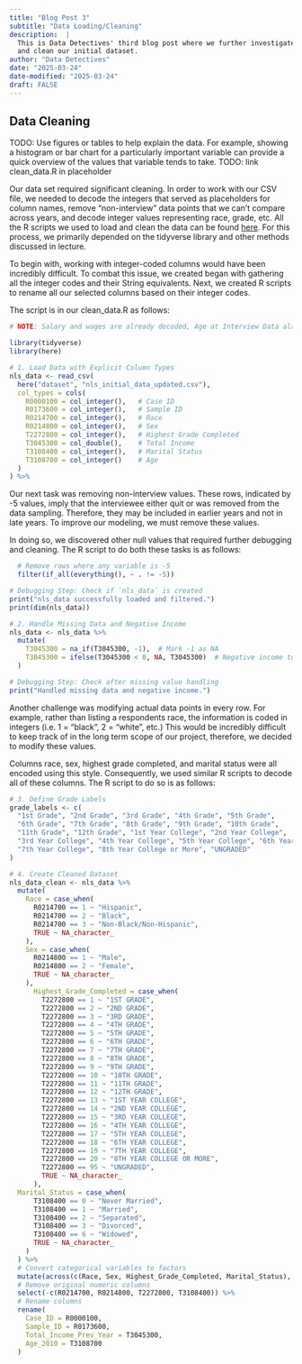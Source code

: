 ```yaml
---
title: "Blog Post 3"
subtitle: "Data Loading/Cleaning"
description:  |
  This is Data Detectives' third blog post where we further investigate, load,
  and clean our initial dataset.
author: "Data Detectives"
date: "2025-03-24"
date-modified: "2025-03-24"
draft: FALSE
---
```

  
## Data Cleaning

TODO:  Use figures or tables to help explain the data. For example, showing a histogram or bar chart for a particularly important variable can provide a quick overview of the values that variable tends to take.
TODO: link clean_data.R in placeholder

Our data set required significant cleaning. In order to work with our CSV file, we needed to decode the integers that served as placeholders for column names, remove "non-interview" data points that we can't compare across years, and decode integer values representing race, grade, etc. All the R scripts we used to load and clean the data can be found [here](https://www.bls.gov/nls/nlsy79.htm). For this process, we primarily depended on the tidyverse library and other methods discussed in lecture. 

To begin with, working with integer-coded columns would have been incredibly difficult. To combat this issue, we created began with gathering all the integer codes and their String equivalents. Next, we created R scripts to rename all our selected columns based on their integer codes.  

The script is in our clean_data.R as follows: 

```r
# NOTE: Salary and wages are already decoded, Age at Interview Data already decoded

library(tidyverse)
library(here)

# 1. Load Data with Explicit Column Types
nls_data <- read_csv(
  here("dataset", "nls_initial_data_updated.csv"),
  col_types = cols(
    R0000100 = col_integer(),   # Case ID
    R0173600 = col_integer(),   # Sample ID
    R0214700 = col_integer(),   # Race
    R0214800 = col_integer(),   # Sex
    T2272800 = col_integer(),   # Highest Grade Completed
    T3045300 = col_double(),    # Total Income
    T3108400 = col_integer(),   # Marital Status
    T3108700 = col_integer()    # Age
  )
) %>%

```

Our next task was removing non-interview values. These rows, indicated by -5 values, imply that the interviewee either quit or was removed from the data sampling. Therefore, they may be included in earlier years and not in late years. To improve our modeling, we must remove these values. 

In doing so, we discovered other null values that required further debugging and cleaning. The R script to do both these tasks is as follows:
```r
  # Remove rows where any variable is -5
  filter(if_all(everything(), ~ . != -5))

# Debugging Step: Check if `nls_data` is created
print("nls_data successfully loaded and filtered.")
print(dim(nls_data))

# 2. Handle Missing Data and Negative Income
nls_data <- nls_data %>%
  mutate(
    T3045300 = na_if(T3045300, -1),  # Mark -1 as NA
    T3045300 = ifelse(T3045300 < 0, NA, T3045300)  # Negative income to NA
  )

# Debugging Step: Check after missing value handling
print("Handled missing data and negative income.")

```

Another challenge was modifying actual data points in every row. For example, rather than listing a respondents race, the information is coded in integers (i.e. 1 = "black", 2 = "white", etc.) This would be incredibly difficult to keep track of in the long term scope of our project, therefore, we decided to modify these values. 

Columns race, sex, highest grade completed, and marital status were all encoded using this style. Consequently, we used similar R scripts to decode all of these columns. The R script to do so is as follows: 
```r
# 3. Define Grade Labels
grade_labels <- c(
  "1st Grade", "2nd Grade", "3rd Grade", "4th Grade", "5th Grade", 
  "6th Grade", "7th Grade", "8th Grade", "9th Grade", "10th Grade", 
  "11th Grade", "12th Grade", "1st Year College", "2nd Year College", 
  "3rd Year College", "4th Year College", "5th Year College", "6th Year College", 
  "7th Year College", "8th Year College or More", "UNGRADED"
)

# 4. Create Cleaned Dataset
nls_data_clean <- nls_data %>%
  mutate(
    Race = case_when(
      R0214700 == 1 ~ "Hispanic",
      R0214700 == 2 ~ "Black",
      R0214700 == 3 ~ "Non-Black/Non-Hispanic",
      TRUE ~ NA_character_
    ),
    Sex = case_when(
      R0214800 == 1 ~ "Male",
      R0214800 == 2 ~ "Female",
      TRUE ~ NA_character_
    ),
      Highest_Grade_Completed = case_when(
        T2272800 == 1 ~ "1ST GRADE", 
        T2272800 == 2 ~ "2ND GRADE", 
        T2272800 == 3 ~ "3RD GRADE",
        T2272800 == 4 ~ "4TH GRADE", 
        T2272800 == 5 ~ "5TH GRADE", 
        T2272800 == 6 ~ "6TH GRADE", 
        T2272800 == 7 ~ "7TH GRADE", 
        T2272800 == 8 ~ "8TH GRADE", 
        T2272800 == 9 ~ "9TH GRADE", 
        T2272800 == 10 ~ "10TH GRADE", 
        T2272800 == 11 ~ "11TH GRADE", 
        T2272800 == 12 ~ "12TH GRADE", 
        T2272800 == 13 ~ "1ST YEAR COLLEGE", 
        T2272800 == 14 ~ "2ND YEAR COLLEGE", 
        T2272800 == 15 ~ "3RD YEAR COLLEGE", 
        T2272800 == 16 ~ "4TH YEAR COLLEGE", 
        T2272800 == 17 ~ "5TH YEAR COLLEGE", 
        T2272800 == 18 ~ "6TH YEAR COLLEGE", 
        T2272800 == 19 ~ "7TH YEAR COLLEGE", 
        T2272800 == 20 ~ "8TH YEAR COLLEGE OR MORE", 
        T2272800 == 95 ~ "UNGRADED",
        TRUE ~ NA_character_
      ),
  Marital_Status = case_when(
      T3108400 == 0 ~ "Never Married",
      T3108400 == 1 ~ "Married",
      T3108400 == 2 ~ "Separated",
      T3108400 == 3 ~ "Divorced",
      T3108400 == 6 ~ "Widowed",
      TRUE ~ NA_character_
    )
  ) %>%
  # Convert categorical variables to factors
  mutate(across(c(Race, Sex, Highest_Grade_Completed, Marital_Status), as.factor)) %>%
  # Remove original numeric columns
  select(-c(R0214700, R0214800, T2272800, T3108400)) %>%
  # Rename columns
  rename(
    Case_ID = R0000100,
    Sample_ID = R0173600,
    Total_Income_Prev_Year = T3045300,
    Age_2010 = T3108700
  )

```



